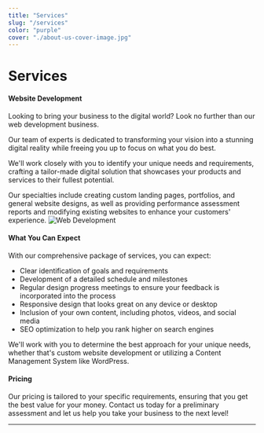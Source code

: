 ```yaml
---
title: "Services"
slug: "/services"
color: "purple"
cover: "./about-us-cover-image.jpg"
---
```


# Services

#### Website Development
Looking to bring your business to the digital world? 
Look no further than our web development business. 

Our team of experts is dedicated to transforming your vision into a stunning digital reality while freeing you up to focus on what you do best.<br />

We'll work closely with you to identify your unique needs and requirements, crafting a tailor-made digital solution that showcases your products and services to their fullest potential. 

Our specialties include creating custom landing pages, portfolios, and general website designs, as well as providing performance assessment reports and modifying existing websites to enhance your customers' experience.
![Web Development](https://cdn.pixabay.com/photo/2021/08/04/13/06/software-developer-6521720_960_720.jpg)

#### What You Can Expect
With our comprehensive package of services, you can expect:<br />
<ul>
<li> Clear identification of goals and requirements</li>
<li> Development of a detailed schedule and milestones </li>
<li> Regular design progress meetings to ensure your feedback is incorporated into the process </li>
<li> Responsive design that looks great on any device or desktop </li>
<li> Inclusion of your own content, including photos, videos, and social media </li>
<li> SEO optimization to help you rank higher on search engines </li>
</ul>

We'll work with you to determine the best approach for your unique needs, whether that's custom website development or utilizing a Content Management System like WordPress.

#### Pricing
Our pricing is tailored to your specific requirements, ensuring that you get the best value for your money. 
Contact us today for a preliminary assessment and let us help you take your business to the next level!





_______________________________________________________________________________________________________________________


